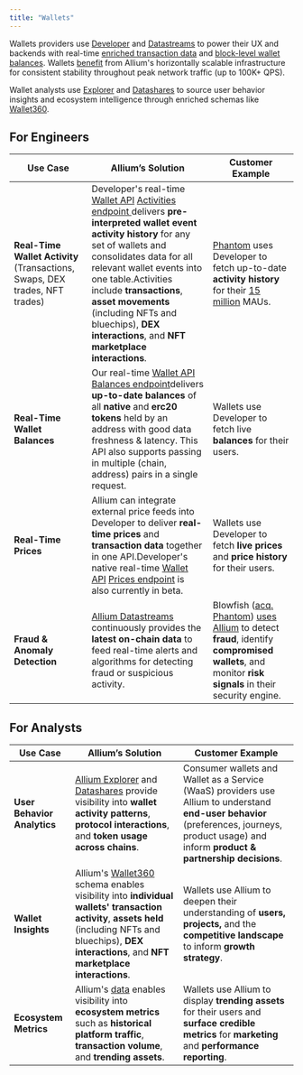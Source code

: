 ```yaml
---
title: "Wallets"
---
```


Wallets providers use [Developer](https://docs.allium.so/products/allium-developer) and [Datastreams](https://docs.allium.so/products/allium-datastreams) to power their UX and backends with real-time [enriched transaction data](https://docs.allium.so/products/allium-developer/wallet-apis) and [block-level wallet balances](https://docs.allium.so/products/allium-developer/wallet-apis). Wallets [benefit](https://www.allium.so/post/the-inside-story-of-the-jup-airdrop-at-phantom) from Allium's horizontally scalable infrastructure for consistent stability throughout peak network traffic (up to 100K+ QPS).

Wallet analysts use [Explorer](https://docs.allium.so/products/allium-explorer) and [Datashares](https://docs.allium.so/products/allium-datashares) to source user behavior insights and ecosystem intelligence through enriched schemas like [Wallet360](https://docs.allium.so/historical-data-schema-view/wallet-360).

## For Engineers

| Use Case                                                                         | Allium’s Solution                                                                                                                                                                                                                                                                                                                                                                                                                                                                                                       | Customer Example                                                                                                                                                                                                                                                                           |
| -------------------------------------------------------------------------------- | ----------------------------------------------------------------------------------------------------------------------------------------------------------------------------------------------------------------------------------------------------------------------------------------------------------------------------------------------------------------------------------------------------------------------------------------------------------------------------------------------------------------------- | ------------------------------------------------------------------------------------------------------------------------------------------------------------------------------------------------------------------------------------------------------------------------------------------ |
| **Real-Time Wallet Activity&#x20;**(Transactions, Swaps, DEX trades, NFT trades) | Developer's real-time [Wallet API](https://docs.allium.so/products/allium-developer/wallet-apis) [Activities endpoint&#x20;](https://docs.allium.so/products/allium-developer/wallet-apis/activities)delivers **pre-interpreted wallet event activity history** for any set of wallets and consolidates data for all relevant wallet events into one table.Activities include **transactions**, **asset movements** (including NFTs and bluechips), **DEX interactions**, and **NFT marketplace interactions**. | [Phantom](https://www.allium.so/post/the-inside-story-of-the-jup-airdrop-at-phantom) uses Developer to fetch up-to-date **activity history** for their [15 million](https://phantom.com/learn/blog/phantom-series-c) MAUs.                                                                 |
| **Real-Time Wallet Balances**                                                    | Our real-time [Wallet API](https://docs.allium.so/products/allium-developer/wallet-apis)**&#x20;**[Balances endpoint](https://docs.allium.so/products/allium-developer/wallet-apis/balances)delivers **up-to-date balances** of all **native** and **erc20** **tokens** held by an address with good data freshness & latency. This API also supports passing in multiple (chain, address) pairs in a single request.                                                                                          | Wallets use Developer to fetch live **balances** for their users.                                                                                                                                                                                                                          |
| **Real-Time Prices**                                                             | Allium can integrate external price feeds into Developer to deliver **real-time prices** and **transaction data** together in one API.Developer's native real-time [Wallet API](https://docs.allium.so/products/allium-developer/wallet-apis)**&#x20;**[Prices endpoint](https://docs.allium.so/products/allium-developer/wallet-apis/prices) is also currently in beta.                                                                                                                                        | Wallets use Developer to fetch **live prices** and **price history** for their users.                                                                                                                                                                                                      |
| **Fraud & Anomaly Detection**                                                    | [Allium Datastreams](https://docs.allium.so/products/allium-datastreams)**&#x20;**&#x63;ontinuously provides the **latest on-chain data** to feed real-time alerts and algorithms for detecting fraud or suspicious activity.                                                                                                                                                                                                                                                                                       | Blowfish ([acq. Phantom](https://phantom.com/learn/blog/phantom-acquires-blowfish)) [uses Allium](https://www.allium.so/post/the-inside-story-of-the-jup-airdrop-at-phantom) to detect **fraud**, identify **compromised wallets**, and monitor **risk signals** in their security engine. |

## For Analysts

| Use Case                    | Allium’s Solution                                                                                                                                                                                                                                                                              | Customer Example                                                                                                                                                                                          |
| --------------------------- | ---------------------------------------------------------------------------------------------------------------------------------------------------------------------------------------------------------------------------------------------------------------------------------------------- | --------------------------------------------------------------------------------------------------------------------------------------------------------------------------------------------------------- |
| **User Behavior Analytics** | [Allium Explorer](https://docs.allium.so/products/allium-explorer)**&#x20;**&#x61;nd [Datashares](https://docs.allium.so/products/allium-datashares) provide visibility into **wallet activity patterns**, **protocol interactions**, and **token usage across chains**.               | Consumer wallets and Wallet as a Service (WaaS) providers use Allium to understand **end-user behavior** (preferences, journeys, product usage) and infor&#x6D;**&#x20;product & partnership decisions**. |
| **Wallet Insights**         | Allium's [Wallet360](https://docs.allium.so/historical-data-schema-view/wallet-360)**&#x20;**&#x73;chema enables visibility into **individual wallets' transaction activity**, **assets held** (including NFTs and bluechips), **DEX interactions**, and **NFT marketplace interactions**. | Wallets use Allium to deepen their understanding of **users, projects,&#x20;**&#x61;n&#x64;**&#x20;**&#x74;h&#x65;**&#x20;competitive landscape** to infor&#x6D;**&#x20;growth strategy**.                |
| **Ecosystem Metrics**       | Allium's [data](https://docs.allium.so/historical-data-chain-view/overview) enables visibility into **ecosystem metrics** such as **historical platform traffic**, **transaction volume**, and **trending assets**.                                                                        | Wallets use Allium to displa&#x79;**&#x20;trending assets&#x20;**&#x66;or their users and **surface credible metrics** for **marketing&#x20;**&#x61;n&#x64;**&#x20;performance reporting**.               |



